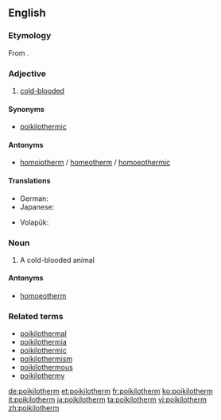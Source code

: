 ==English==

===Etymology===
From {{confix|poikilo|therm}}.

===Adjective===
{{en-adj}}

# [[cold-blooded]]

====Synonyms====
* [[poikilothermic]]

====Antonyms====
* [[homoiotherm]] / [[homeotherm]] / [[homoeothermic]]

====Translations====
{{trans-top|Ecology: animals with unconstant body temperature}}
* German: {{t+|de|poikilotherm}}
* Japanese: {{t-|ja|変温動物|tr=へんおんどうぶつ, hen'ondōbutsu}}
{{trans-mid}}
* Volapük: {{t-|vo|cenavamik}}
{{trans-bottom}}

===Noun===
{{en-noun}}

# A cold-blooded animal

====Antonyms====
* [[homoeotherm]]

===Related terms===
* [[poikilothermal]]
* [[poikilothermia]]
* [[poikilothermic]]
* [[poikilothermism]]
* [[poikilothermous]]
* [[poikilothermy]]

[[de:poikilotherm]]
[[et:poikilotherm]]
[[fr:poikilotherm]]
[[ko:poikilotherm]]
[[it:poikilotherm]]
[[ja:poikilotherm]]
[[ta:poikilotherm]]
[[vi:poikilotherm]]
[[zh:poikilotherm]]